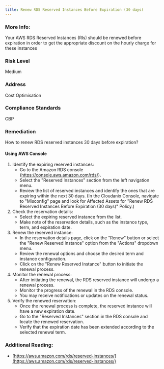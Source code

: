 ```yaml
---
title: Renew RDS Reserved Instances Before Expiration (30 days)
---
```


### More Info:

Your AWS RDS Reserved Instances (RIs) should be renewed before expiration in order to get the appropriate discount on the hourly charge for these instances

### Risk Level

Medium

### Address

Cost Optimisation

### Compliance Standards

CBP

### Remediation

How to renew RDS reserved instances 30 days before expiration?

#### Using AWS Console

1. Identify the expiring reserved instances:
   - Go to the Amazon RDS console (https://console.aws.amazon.com/rds/).
   - Select the "Reserved Instances" section from the left navigation menu.
   - Review the list of reserved instances and identify the ones that are expiring within the next 30 days.
     (In the Cloudanix Console, navigate to "Misconfig" page and look for Affected Assets for "Renew RDS Reserved Instances Before Expiration (30 days)" Policy.)
2. Check the reservation details:
   - Select the expiring reserved instance from the list.
   - Make note of the reservation details, such as the instance type, term, and expiration date.
3. Renew the reserved instance:
   - In the reservation details page, click on the "Renew" button or select the "Renew Reserved Instance" option from the "Actions" dropdown menu.
   - Review the renewal options and choose the desired term and instance configuration.
   - Click on the "Renew Reserved Instance" button to initiate the renewal process.
4. Monitor the renewal process:
   - After initiating the renewal, the RDS reserved instance will undergo a renewal process.
   - Monitor the progress of the renewal in the RDS console.
   - You may receive notifications or updates on the renewal status.
5. Verify the renewed reservation:
   - Once the renewal process is complete, the reserved instance will have a new expiration date.
   - Go to the "Reserved Instances" section in the RDS console and locate the renewed reservation.
   - Verify that the expiration date has been extended according to the selected renewal term.

### Additional Reading:

- [https://aws.amazon.com/rds/reserved-instances/](https://aws.amazon.com/rds/reserved-instances/)
